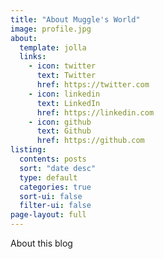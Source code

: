 ---
title: "About Muggle's World"
image: profile.jpg
about:
  template: jolla
  links:
    - icon: twitter
      text: Twitter
      href: https://twitter.com
    - icon: linkedin
      text: LinkedIn
      href: https://linkedin.com
    - icon: github
      text: Github
      href: https://github.com
listing:
  contents: posts
  sort: "date desc"
  type: default
  categories: true
  sort-ui: false
  filter-ui: false
page-layout: full
---

About this blog
